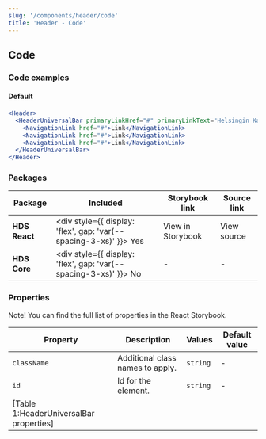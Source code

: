 ```yaml
---
slug: '/components/header/code'
title: 'Header - Code'
---
```




## Code

### Code examples

#### Default

<Playground>

```jsx
<Header>
  <HeaderUniversalBar primaryLinkHref="#" primaryLinkText="Helsingin Kaupunki">
    <NavigationLink href="#">Link</NavigationLink>
    <NavigationLink href="#">Link</NavigationLink>
    <NavigationLink href="#">Link</NavigationLink>
  </HeaderUniversalBar>
</Header>
```

</Playground>

### Packages

| Package       | Included                                                                                        | Storybook link                                                                                                                                         | Source link                                                                                                                                                                                                         |
| ------------- | ----------------------------------------------------------------------------------------------- | ------------------------------------------------------------------------------------------------------------------------------------------------------ | ------------------------------------------------------------------------------------------------------------------------------------------------------------------------------------------------------------------- |
| **HDS React** | <div style={{ display: 'flex', gap: 'var(--spacing-3-xs)' }}><IconCheckCircleFill /> Yes </div> | <Link openInNewTab openInNewTabAriaLabel="Opens in a new tab" href="/storybook/react/?path=/story/components-header--example">View in Storybook</Link> | <ExternalLink openInNewTab openInNewTabAriaLabel="Opens in a new tab" href="https://github.com/City-of-Helsinki/helsinki-design-system/tree/master/packages/react/src/components/header">View source</ExternalLink> |
| **HDS Core**  | <div style={{ display: 'flex', gap: 'var(--spacing-3-xs)' }}><IconCrossCircle /> No </div>      | -                                                                                                                                                      | -                                                                                                                                                                                                                   |

### Properties

Note! You can find the full list of properties in the <Link openInNewTab openInNewTabAriaLabel="Opens in a new tab" href="/storybook/react/?path=/story/components-headeruniversalbar--default">React Storybook.</Link>

| Property                                | Description                      | Values   | Default value |
| --------------------------------------- | -------------------------------- | -------- | ------------- |
| `className`                             | Additional class names to apply. | `string` | -             |
| `id`                                    | Id for the element.              | `string` | -             |
| [Table 1:HeaderUniversalBar properties] |
